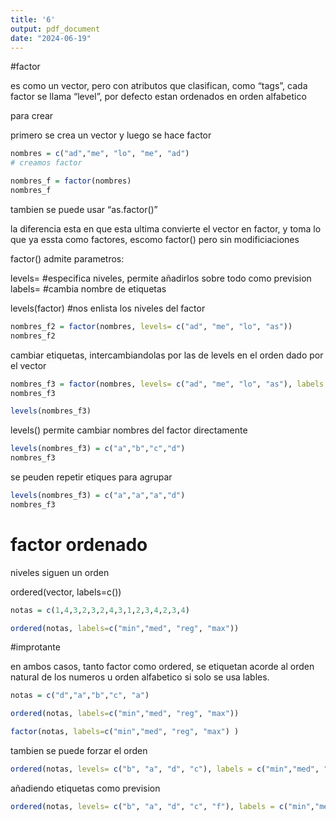 ```yaml
---
title: '6'
output: pdf_document
date: "2024-06-19"
---
```


#factor

es como un vector, pero con atributos que clasifican, como "tags", cada factor se llama "level", por defecto estan ordenados en orden alfabetico

para crear

primero se crea un vector
y luego se hace factor

```r

nombres = c("ad","me", "lo", "me", "ad")
# creamos factor

nombres_f = factor(nombres)
nombres_f

```
tambien se puede usar "as.factor()"

la diferencia esta en que esta ultima convierte el vector en factor, y toma lo que ya essta como factores, 
escomo factor() pero sin modificiaciones

factor() admite parametros:

levels=  #especifica niveles, permite añadirlos sobre todo como prevision
labels=  #cambia nombre de etiquetas

levels(factor) #nos enlista los niveles del factor

```r
nombres_f2 = factor(nombres, levels= c("ad", "me", "lo", "as"))
nombres_f2


```
cambiar etiquetas, intercambiandolas por las de levels en el orden dado por el vector

```r
nombres_f3 = factor(nombres, levels= c("ad", "me", "lo", "as"), labels = c("adq", "meq", "lsq", "loq"))
nombres_f3


```

```r
levels(nombres_f3)
```

levels() permite cambiar nombres del factor directamente

```r
levels(nombres_f3) = c("a","b","c","d")
nombres_f3

```
se peuden repetir etiques para agrupar


```r
levels(nombres_f3) = c("a","a","a","d")
nombres_f3

``` 
# factor ordenado
niveles siguen un orden

ordered(vector, labels=c())

```r
notas = c(1,4,3,2,3,2,4,3,1,2,3,4,2,3,4)

ordered(notas, labels=c("min","med", "reg", "max"))


```
#improtante

en ambos casos, tanto factor como ordered, se etiquetan acorde al orden natural de los numeros u orden alfabetico si solo se usa lables.


```r
notas = c("d","a","b","c", "a")

ordered(notas, labels=c("min","med", "reg", "max"))

factor(notas, labels=c("min","med", "reg", "max") )


```
tambien se puede forzar el orden

```r
ordered(notas, levels= c("b", "a", "d", "c"), labels = c("min","med", "reg", "max"))

```
añadiendo etiquetas como prevision

```r
ordered(notas, levels= c("b", "a", "d", "c", "f"), labels = c("min","med", "reg", "max", "super"))

```
